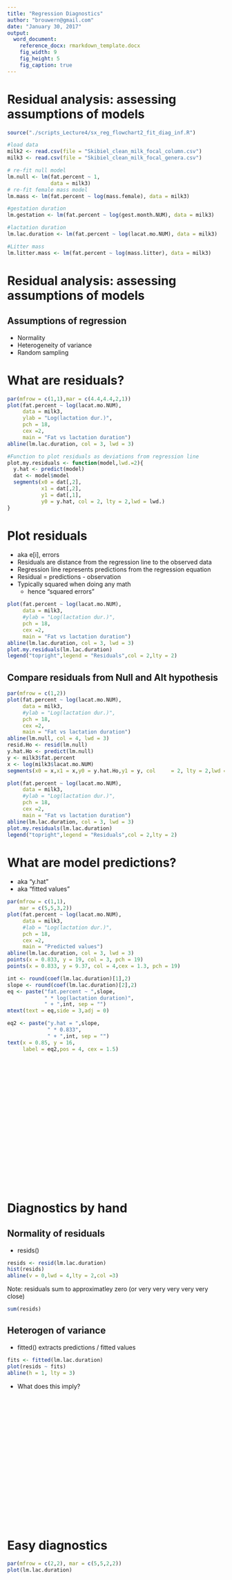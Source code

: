 ```yaml
---
title: "Regression Diagnostics"
author: "brouwern@gmail.com"
date: "January 30, 2017"
output:
  word_document:
    reference_docx: rmarkdown_template.docx
    fig_width: 9
    fig_height: 5
    fig_caption: true
---
```


# Residual analysis: assessing assumptions of models

```r
source("./scripts_Lecture4/sx_reg_flowchart2_fit_diag_inf.R")
```


```r

#load data
milk2 <- read.csv(file = "Skibiel_clean_milk_focal_column.csv")
milk3 <- read.csv(file = "Skibiel_clean_milk_focal_genera.csv")

# re-fit null model
lm.null <- lm(fat.percent ~ 1,
              data = milk3)
# re-fit female mass model
lm.mass <- lm(fat.percent ~ log(mass.female), data = milk3)

#gestation duration
lm.gestation <- lm(fat.percent ~ log(gest.month.NUM), data = milk3)

#lactation duration
lm.lac.duration <- lm(fat.percent ~ log(lacat.mo.NUM), data = milk3)

#Litter mass
lm.litter.mass <- lm(fat.percent ~ log(mass.litter), data = milk3)
```



# Residual analysis: assessing assumptions of models

## Assumptions of regression

* Normality
* Heterogeneity of variance
* Random sampling

# What are residuals?


```r
par(mfrow = c(1,1),mar = c(4.4,4.4,2,1))
plot(fat.percent ~ log(lacat.mo.NUM),
     data = milk3,
     ylab = "Log(lactation dur.)",
     pch = 18,
     cex =2,
     main = "Fat vs lactation duration")
abline(lm.lac.duration, col = 3, lwd = 3)
```



```r
#Function to plot residuals as deviations from regression line
plot.my.residuals <- function(model,lwd.=2){
  y.hat <- predict(model)
  dat <- model$model
  segments(x0 = dat[,2], 
           x1 = dat[,2],
           y1 = dat[,1], 
           y0 = y.hat, col = 2, lty = 2,lwd = lwd.)
}

```


# Plot residuals

* aka e[i], errors
* Residuals are distance from the regression line to the observed data
* Regression line represents predictions from the regression equation
* Residual = predictions - observation
* Typically squared when doing any math
    + hence "squared errors" 

```r
plot(fat.percent ~ log(lacat.mo.NUM),
     data = milk3,
     #ylab = "Log(lactation dur.)",
     pch = 18,
     cex =2,
     main = "Fat vs lactation duration")
abline(lm.lac.duration, col = 3, lwd = 3)
plot.my.residuals(lm.lac.duration)
legend("topright",legend = "Residuals",col = 2,lty = 2)
```


## Compare residuals from Null and Alt hypothesis

```r
par(mfrow = c(1,2))
plot(fat.percent ~ log(lacat.mo.NUM),
     data = milk3,
     #ylab = "Log(lactation dur.)",
     pch = 18,
     cex =2,
     main = "Fat vs lactation duration")
abline(lm.null, col = 4, lwd = 3)
resid.Ho <- resid(lm.null)
y.hat.Ho <- predict(lm.null)
y <- milk3$fat.percent
x <- log(milk3$lacat.mo.NUM)
segments(x0 = x,x1 = x,y0 = y.hat.Ho,y1 = y, col     = 2, lty = 2,lwd = 2)

plot(fat.percent ~ log(lacat.mo.NUM),
     data = milk3,
     #ylab = "Log(lactation dur.)",
     pch = 18,
     cex =2,
     main = "Fat vs lactation duration")
abline(lm.lac.duration, col = 3, lwd = 3)
plot.my.residuals(lm.lac.duration)
legend("topright",legend = "Residuals",col = 2,lty = 2)
```


# What are model predictions?

* aka "y.hat"
* aka "fitted values"

```r
par(mfrow = c(1,1),
    mar = c(5,5,3,2))
plot(fat.percent ~ log(lacat.mo.NUM),
     data = milk3,
     #lab = "Log(lactation dur.)",
     pch = 18,
     cex =2,
     main = "Predicted values")
abline(lm.lac.duration, col = 3, lwd = 3)
points(x = 0.833, y = 19, col = 3, pch = 19)
points(x = 0.833, y = 9.37, col = 4,cex = 1.3, pch = 19)

int <- round(coef(lm.lac.duration)[1],2)
slope <- round(coef(lm.lac.duration)[2],2)
eq <- paste("fat.percent ~ ",slope,
            " * log(lactation duration)",
            " + ",int, sep = "")
mtext(text = eq,side = 3,adj = 0)

eq2 <- paste("y.hat = ",slope,
             " * 0.833",
             " + ",int, sep = "")
text(x = 0.85, y = 16,
     label = eq2,pos = 4, cex = 1.5)
```

<br><br><br><br><br><br><br><br><br><br><br><br><br><br><br><br><br>

# Diagnostics by hand


## Normality of residuals

* resids()

```r
resids <- resid(lm.lac.duration)
hist(resids)
abline(v = 0,lwd = 4,lty = 2,col =3)
```

Note: residuals sum to approximatley zero (or very very very very very close)
```r
sum(resids)
```


## Heterogen of variance

* fitted() extracts predictions / fitted values

```r
fits <- fitted(lm.lac.duration)
plot(resids ~ fits)
abline(h = 1, lty = 3)
```
* What does this imply?


<br><br><br><br><br><br><br><br><br><br><br><br><br><br><br><br><br>



# Easy diagnostics

```r
par(mfrow = c(2,2), mar = c(5,5,2,2))
plot(lm.lac.duration)
```


<br><br><br><br><br><br><br><br><br><br><br><br><br><br><br><br><br>


## Diagnostic 1: Residuals vs. fitted

* Heterogen of variance
* Very important assumption!
* "which = 1" selects the resid vs. fitted plot

```r
par(mfrow = c(1,1))
plot(lm.lac.duration, which = 1)
```


<br><br><br><br><br><br><br><br><br><br><br><br><br><br><br><br><br>


## Diagnostic 2

* Assesses normality
* Not as important as heterogen of var
* (many reviews think its important)
* qqplot = "quantile-quantile plot"
* Trying to decide how much to explain this...
* Code: plot(model, which = 2)

```r
par(mfrow = c(1,1))
plot(lm.lac.duration, which = 2)
```

<br><br><br><br><br><br><br><br><br><br><br><br><br><br><br><br><br>


## Diagnostic 3

* Scale-location plot
* ...

```r
par(mfrow = c(1,1))
plot(lm.lac.duration, which = 3)
```


## Diagnostic 4

* Outliers
* High leverage values have high impact on regression
* plot(model, which = 5)
* See handout

```r
par(mfrow = c(1,1))
plot(lm.lac.duration, which = 5)
```



<br><br><br><br><br><br><br><br><br><br><br><br><br><br><br><br><br>





# Addressing non-constant variance (heteroskedasticity)

* Non-constant variance is a big issue
* can "model the variance" using gls()
* (generalized least squares)
* (note use of "na.omit")


```r
library(nlme)

milk.gls <- gls(fat.percent ~ log(lacat.mo.NUM), 
                data = milk3,
                na.action = na.omit,
                weights  = varPower())

summary(milk.gls)

```

<br><br><br><br><br><br><br><br><br><br><br><br><br><br><br><br><br>

# Compare lm() and gls() models

* Does modeling variance improve model fit?
* our lm and gls models are NOT nested
* test w/ AIC

```r
library(bbmle)
AICtab(lm.lac.duration,
       milk.gls)
```


<br><br><br><br><br><br><br><br><br><br><br><br><br><br><br><br><br>

# Does this fix heterogen of var?

* Are residuals better?
* Kinda

```r
plot(milk.gls, pch = 18)
```



